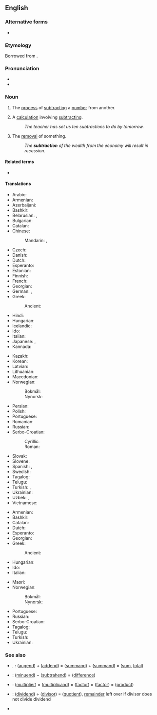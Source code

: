 ==English==

===Alternative forms===
* {{alter|en|substraction||obsolete}}

===Etymology===
Borrowed from {{bor|en|LL.|subtractio|subtractio, subtractionis}}.

===Pronunciation===
* {{IPA|/səbˈtɹækʃən/|lang=en}}
* {{rhymes|ækʃən|lang=en}}

===Noun===
{{en-noun|~}}

# {{lb|en|arithmetic|uncountable}} The [[process]] of [[subtract]]ing a [[number]] from another.
# {{lb|en|arithmetic|countable}} A [[calculation]] involving [[subtract]]ing.
#: ''The teacher has set us ten subtractions to do by tomorrow.''
# The [[removal]] of something.
#: ''The '''subtraction''' of the wealth from the economy will result in recession.''

====Related terms====
* {{l|en|subtract}}

====Translations====
{{trans-top|process}}
* Arabic: {{t|ar|طَرْح|m}}
* Armenian: {{t+|hy|հանում}}
* Azerbaijani: {{t|az|çıxma}}
* Bashkir: {{t|ba|алыу|sc=Cyrl}}
* Belarusian: {{t|be|адніма́нне|n}}, {{t|be|адыма́нне|n}}
* Bulgarian: {{t+|bg|изва́ждане|n}}
* Catalan: {{t|ca|sostracció|f}}
* Chinese:
*: Mandarin: {{t+|cmn|減法|sc=Hani}}, {{t+|cmn|减法|tr=jiǎnfǎ|sc=Hani}}
* Czech: {{t+|cs|odčítání|n}}
* Danish: {{t+|da|subtraktion|c}}
* Dutch: {{t+|nl|aftrekken|n}}
* Esperanto: {{t|eo|subtraho}}
* Estonian: {{t|et|lahutamine}}
* Finnish: {{t+|fi|vähentäminen}}
* French: {{t+|fr|soustraction|f}}
* Georgian: {{t|ka|გამოკლება}}
* German: {{t+|de|Subtraktion|f}}, {{t|de|Abziehen|n}}
* Greek: {{t+|el|αφαίρεση|f}}
*: Ancient: {{t|grc|ἀφαίρεσις|f}}
* Hindi: {{t+|hi|घटाना|m}}
* Hungarian: {{t+|hu|kivonás}}
* Icelandic: {{t+|is|frádráttur|f}}
* Ido: {{t+|io|sustraciono}}
* Italian: {{t+|it|sottrazione|f}}
* Japanese: {{t+|ja|引き算|tr=ひきざん, hikizan|sc=Jpan}}, {{t|ja|減法|tr=げんぽう, genpō|sc=Jpan}}
* Kannada: {{t|kn|ವ್ಯವಕಲನ}}
{{trans-mid}}
* Kazakh: {{t|kk|азайту}}
* Korean: {{t+|ko|뺄셈}}
* Latvian: {{t|lv|atņemšana|f}}
* Lithuanian: {{t|lt|atimtis|m}}
* Macedonian: {{t|mk|одземање|n}}
* Norwegian:
*: Bokmål: {{t|nb|subtraksjon|m}}
*: Nynorsk: {{t|nn|subtraksjon|m}}
* Persian: {{t+|fa|تفریق|tr=tafriq}}
* Polish: {{t+|pl|odejmowanie|n}}
* Portuguese: {{t+|pt|subtração|f}}
* Romanian: {{t+|ro|scădere|f}}
* Russian: {{t+|ru|вычита́ние|n}}
* Serbo-Croatian:
*: Cyrillic: {{t|sh|оду̀зима̄ње|n}}
*: Roman: {{t+|sh|odùzimānje|m}}
* Slovak: {{t|sk|odčítanie|n}}
* Slovene: {{t|sl|odštevanje|n}}
* Spanish: {{t+|es|resta|f}}, {{t+|es|substracción|f}}
* Swedish: {{t+|sv|subtraktion}}
* Tagalog: {{t|tl|palabawasan}}
* Telugu: {{t+|te|తీసివేత|tr=teesiveata|sc=Telu}}
* Turkish: {{t+|tr|çıkarma}}, {{t|tr|çıkarma işlemi}}
* Ukrainian: {{t|uk|відніма́ння}}
* Uzbek: {{t+|uz|ayirish}}, {{t+|uz|olish}}
* Vietnamese: {{t+|vi|phép trừ}}
{{trans-bottom}}

{{trans-top|calculation}}
* Armenian: {{t+|hy|հանում}}
* Bashkir: {{t|ba|алыу|sc=Cyrl}}
* Catalan: {{t|ca|subtracció|f}}
* Dutch: {{t+|nl|aftrekking|f}}
* Esperanto: {{t|eo|subtraho}}
* Georgian: {{t|ka|გამოკლება}}
* Greek: {{t+|el|αφαίρεση|f}}
*: Ancient: {{t|grc|ἀφαίρεσις|f}}
* Hungarian: {{t+|hu|kivonás}}
* Ido: {{t+|io|sustraciono}}
* Italian: {{t+|it|sottrazione|f}}
{{trans-mid}}
* Maori: {{t|mi|tangohanga}}
* Norwegian:
*: Bokmål: {{t|nb|subtraksjon|m}}
*: Nynorsk: {{t|nn|subtraksjon|m}}
* Portuguese: {{t+|pt|subtração|f}}
* Russian: {{t+|ru|вычита́ние|n}}
* Serbo-Croatian: {{t+|sh|oduzimanje|n}}
* Tagalog: {{t|tl|palabawasan}}
* Telugu: {{t+|te|తీసివేత|tr=teesiveata|sc=Telu}}
* Turkish: {{t|tr|çıkarma işlemi}}
* Ukrainian: {{t|uk|відніма́ння}}
{{trans-bottom}}

===See also===
* {{l|en|addition}}, {{l|en|summation}}: ([[augend]]) + ([[addend]]) = ([[summand]]) + ([[summand]]) = ([[sum]], [[total]])
* {{l|en|subtraction}}: ([[minuend]]) − ([[subtrahend]]) = ([[difference]])
* {{l|en|multiplication}}: ([[multiplier]]) × ([[multiplicand]]) = ([[factor]]) × ([[factor]]) = ([[product]])
* {{l|en|division}}: ([[dividend]]) ÷ ([[divisor]]) = ([[quotient]]), [[remainder]] left over if divisor does not divide dividend
* {{l|en|minus sign}}